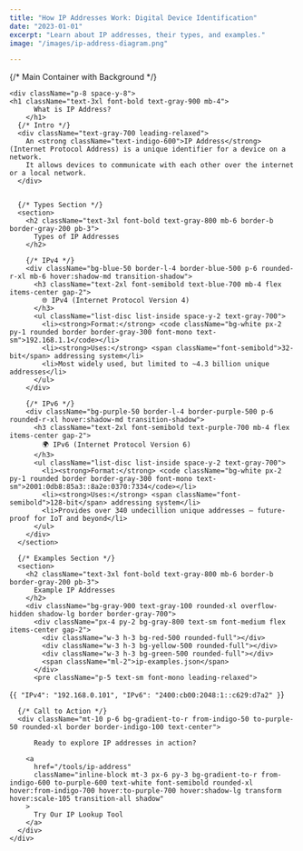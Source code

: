 ```yaml
---
title: "How IP Addresses Work: Digital Device Identification"
date: "2023-01-01"
excerpt: "Learn about IP addresses, their types, and examples."
image: "/images/ip-address-diagram.png"

---
```


<div className="prose prose-lg max-w-none">
  {/* Main Container with Background */}
  <div className="max-w-4xl mx-auto bg-white rounded-2xl border border-gray-200 overflow-hidden">

    <div className="p-8 space-y-8">
    <h1 className="text-3xl font-bold text-gray-900 mb-4">
          What is IP Address?
        </h1>
      {/* Intro */}
      <div className="text-gray-700 leading-relaxed">
        An <strong className="text-indigo-600">IP Address</strong> (Internet Protocol Address) is a unique identifier for a device on a network.  
        It allows devices to communicate with each other over the internet or a local network.
      </div>
      

      {/* Types Section */}
      <section>
        <h2 className="text-3xl font-bold text-gray-800 mb-6 border-b border-gray-200 pb-3">
          Types of IP Addresses
        </h2>

        {/* IPv4 */}
        <div className="bg-blue-50 border-l-4 border-blue-500 p-6 rounded-r-xl mb-6 hover:shadow-md transition-shadow">
          <h3 className="text-2xl font-semibold text-blue-700 mb-4 flex items-center gap-2">
            🌐 IPv4 (Internet Protocol Version 4)
          </h3>
          <ul className="list-disc list-inside space-y-2 text-gray-700">
            <li><strong>Format:</strong> <code className="bg-white px-2 py-1 rounded border border-gray-300 font-mono text-sm">192.168.1.1</code></li>
            <li><strong>Uses:</strong> <span className="font-semibold">32-bit</span> addressing system</li>
            <li>Most widely used, but limited to ~4.3 billion unique addresses</li>
          </ul>
        </div>

        {/* IPv6 */}
        <div className="bg-purple-50 border-l-4 border-purple-500 p-6 rounded-r-xl hover:shadow-md transition-shadow">
          <h3 className="text-2xl font-semibold text-purple-700 mb-4 flex items-center gap-2">
            🌍 IPv6 (Internet Protocol Version 6)
          </h3>
          <ul className="list-disc list-inside space-y-2 text-gray-700">
            <li><strong>Format:</strong> <code className="bg-white px-2 py-1 rounded border border-gray-300 font-mono text-sm">2001:0db8:85a3::8a2e:0370:7334</code></li>
            <li><strong>Uses:</strong> <span className="font-semibold">128-bit</span> addressing system</li>
            <li>Provides over 340 undecillion unique addresses — future-proof for IoT and beyond</li>
          </ul>
        </div>
      </section>

      {/* Examples Section */}
      <section>
        <h2 className="text-3xl font-bold text-gray-800 mb-6 border-b border-gray-200 pb-3">
          Example IP Addresses
        </h2>
        <div className="bg-gray-900 text-gray-100 rounded-xl overflow-hidden shadow-lg border border-gray-700">
          <div className="px-4 py-2 bg-gray-800 text-sm font-medium flex items-center gap-2">
            <div className="w-3 h-3 bg-red-500 rounded-full"></div>
            <div className="w-3 h-3 bg-yellow-500 rounded-full"></div>
            <div className="w-3 h-3 bg-green-500 rounded-full"></div>
            <span className="ml-2">ip-examples.json</span>
          </div>
          <pre className="p-5 text-sm font-mono leading-relaxed">
{`{
  "IPv4": "192.168.0.101",
  "IPv6": "2400:cb00:2048:1::c629:d7a2"
}`}
          </pre>
        </div>
      </section>

      {/* Call to Action */}
      <div className="mt-10 p-6 bg-gradient-to-r from-indigo-50 to-purple-50 rounded-xl border border-indigo-100 text-center">
        
          Ready to explore IP addresses in action?
        
        <a 
          href="/tools/ip-address" 
          className="inline-block mt-3 px-6 py-3 bg-gradient-to-r from-indigo-600 to-purple-600 text-white font-semibold rounded-xl hover:from-indigo-700 hover:to-purple-700 hover:shadow-lg transform hover:scale-105 transition-all shadow"
        >
          Try Our IP Lookup Tool
        </a>
      </div>
    </div>
  </div>
</div>